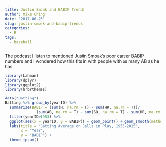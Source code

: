 ```yaml
---
title: Justin Smoak and BABIP Trends
author: Mike Ching
date: '2017-06-26'
slug: justin-smoak-and-babip-trends
categories:
  - R
tags:
  - baseball
---
```


The podcast I listen to mentioned Justin Smoak's poor career BABIP numbers and I wondered how this fits in with people with as many AB as he has. 

```r
library(Lahman)
library(dplyr)
library(ggplot2)
library(hrbrthemes)
```


```r
data("Batting")
Batting %>% group_by(yearID) %>% 
  summarize(BABIP = (sum(H, na.rm = T) - sum(HR, na.rm = T))/
              (sum(AB, na.rm = T) - sum(SO, na.rm = T) - sum(HR, na.rm = T) + sum(SF, na.rm = T))) %>% 
  filter(yearID>1953) %>% 
  ggplot(aes(x = yearID, y = BABIP)) + geom_point() + geom_smooth(method = "loess") +
  labs(title = "Batting Average on Balls in Play, 1953-2015",
       x = "Year",
       y = "BABIP") +
  theme_ipsum()
  

```


